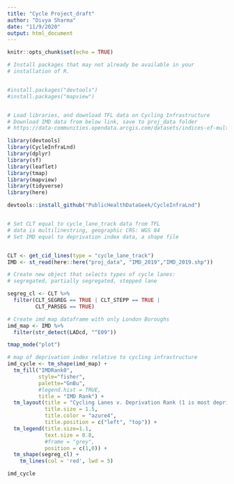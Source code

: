 ```yaml
---
title: "Cycle Project_draft"
author: "Divya Sharma"
date: "11/9/2020"
output: html_document
---
```


```r
knitr::opts_chunk$set(echo = TRUE)
```


```r

# Install packages that may not already be available in your
# installation of R.


#install.packages("devtools")
#install.packages("mapview")


# Load libraries, and download TFL data on Cycling Infrastructure
# Download IMD data from below link, save to proj_data folder
# https://data-communities.opendata.arcgis.com/datasets/indices-of-multiple-deprivation-imd-2019

library(devtools)
library(CycleInfraLnd)
library(dplyr)
library(sf)
library(leaflet)
library(tmap)
library(mapview)
library(tidyverse)
library(here)

devtools::install_github("PublicHealthDataGeek/CycleInfraLnd")


# Set CLT equal to cycle_lane_track data from TFL
# data is multilinestring, geographic CRS: WGS 84
# Set IMD equal to deprivation index data, a shape file


CLT <- get_cid_lines(type = "cycle_lane_track")
IMD <- st_read(here::here("proj_data", "IMD_2019","IMD_2019.shp"))

# Create new object that selects types of cycle lanes: 
# segregated, partially segregated, stepped lane

segreg_cl <- CLT %>%
  filter(CLT_SEGREG == TRUE | CLT_STEPP == TRUE |
         CLT_PARSEG == TRUE)

# Create imd_map dataframe with only London Boroughs
imd_map <- IMD %>%
  filter(str_detect(LADcd, "^E09"))

tmap_mode("plot")

# map of deprivation index relative to cycling infrastructure
imd_cycle <- tm_shape(imd_map) +
  tm_fill("IMDRank0",
          style="fisher",
          palette="GnBu",
          #legend.hist = TRUE,
          title = "IMD Rank") +
  tm_layout(title = "Cycling Lanes v. Deprivation Rank (1 is most deprived)",
            title.size = 1.5,
            title.color = "azure4",
            title.position = c("left", "top")) +
  tm_legend(title.size=1.1,
            text.size = 0.8,
            #frame = "grey",
            position = c(1,0)) +
  tm_shape(segreg_cl) +
    tm_lines(col = 'red', lwd = 5)

imd_cycle
```




